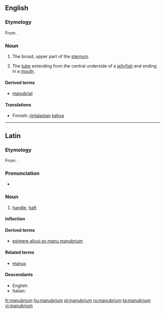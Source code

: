 ==English==
{{wikipedia}}

===Etymology===
From {{etyl|la|en}} {{term|manubrium|manūbrium|handle|lang=la}}.

===Noun===
{{en-noun|manubria|pl2=manubriums}}

# {{context|skeleton|lang=en}} The broad, upper part of the [[sternum]].
# {{context|zoology|lang=en}} The [[tube]] extending from the central underside of a [[jellyfish]] and ending in a [[mouth]].

====Derived terms====
* [[manubrial]]

====Translations====
{{trans-top|broad, upper part of the sternum}}
* Finnish: [[rintalasta|rintalastan]] [[kahva]]
{{trans-mid}}
{{trans-bottom}}

{{trans-top|tube extending from the central underside of a jellyfish}}
{{trans-mid}}
{{trans-bottom}}

----

==Latin==

===Etymology===
From {{term|manus||hand|lang=la}}.

===Pronunciation===
* {{a|Classical}} {{IPA|/maˈnuː.bri.um/|lang=la}}

===Noun===
{{la-noun|manūbrium|manubrii|manūbriī|n|second}}

# [[handle]], [[haft]]

====Inflection====
{{la-decl-2nd|manubri|manūbri}}

====Derived terms====
* [[eximere alicui ex manu manubrium]]

====Related terms====
* [[manus]]

====Descendants====
* English: {{l|en|manubrium}}
* Italian: {{l|it|manubrio}}

[[fr:manubrium]]
[[hu:manubrium]]
[[pl:manubrium]]
[[ru:manubrium]]
[[ta:manubrium]]
[[vi:manubrium]]